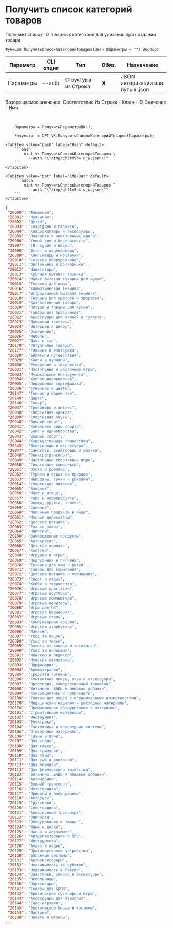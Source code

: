 ﻿---
sidebar_position: 1
description: Получить список категорий товаров и другие функции для работы с VK в Открытом пакете интеграций - бесплатной open-source библиотеке интеграций для 1С:Предприятие 8, OneScript и CLI
keywords: [1C, 1С, 1С:Предприятие, 1С:Предприятие 8.3, API, Интеграция, Сервисы, Обмен, OneScript, CLI, VK]
---


# Получить список категорий товаров
 Получает список ID товарных категорий для указания при создании товара



`Функция ПолучитьСписокКатегорийТоваров(Знач Параметры = "") Экспорт`

  | Параметр | CLI опция | Тип | Обяз. | Назначение |
  |-|-|-|-|-|
  | Параметры | --auth | Структура из Строка | &#x2716; | JSON авторизации или путь к .json |

  
  Возвращаемое значение:   Соответствие Из Строка - Ключ - ID, Значение - Имя

<br/>




```bsl title="Пример использования для 1С:Предприятие/OneScript"
    Параметры = ПолучитьПараметрыВК();

    Результат = OPI_VK.ПолучитьСписокКатегорийТоваров(Параметры);
```
    

 <Tabs>
  
    <TabItem value="bash" label="Bash" default>
        ```bash
            oint vk ПолучитьСписокКатегорийТоваров \
              --auth "\"/tmp/qh2tm5h4.ujw.json\""
        ```
    </TabItem>
  
    <TabItem value="bat" label="CMD/Bat" default>
        ```batch
            oint vk ПолучитьСписокКатегорийТоваров ^
              --auth "\"/tmp/qh2tm5h4.ujw.json\""
        ```
    </TabItem>
</Tabs>


```json title="Результат"
{
 "20000": "Женщинам",
 "20001": "Мужчинам",
 "20002": "Детям",
 "20003": "Смартфоны и гаджеты",
 "20004": "Квадрокоптеры и аксессуары",
 "20005": "Планшеты и электронные книги",
 "20006": "Умный дом и безопасность",
 "20007": "ТВ, аудио и видео",
 "20008": "Фото- и видеокамеры",
 "20009": "Компьютеры и ноутбуки",
 "20010": "Сетевое оборудование",
 "20011": "Оргтехника и расходники",
 "20012": "Навигаторы",
 "20013": "Крупная бытовая техника",
 "20014": "Малая бытовая техника для кухни",
 "20015": "Техника для дома",
 "20016": "Климатическая техника",
 "20017": "Встраиваемая бытовая техника",
 "20018": "Техника для красоты и здоровья",
 "20019": "Хозяйственные товары",
 "20020": "Посуда и товары для кухни",
 "20021": "Товары для праздников",
 "20022": "Аксесcуары для ванной и туалета",
 "20023": "Домашний текстиль",
 "20024": "Интерьер и декор",
 "20025": "Освещение",
 "20026": "Мебель",
 "20027": "Дача и сад",
 "20179": "Ритуальные товары",
 "20177": "Гадания и эзотерика",
 "20028": "Билеты и путешествия",
 "20029": "Книги и журналы",
 "20030": "Рукоделие и творчество",
 "20031": "Настольные и карточные игры",
 "20033": "Музыкальные инструменты",
 "20034": "Коллекционирование",
 "20035": "Подарочные сертификаты",
 "20036": "Сувениры и цветы",
 "20147": "Теннис и бадминтон",
 "20148": "Дартс",
 "20146": "Гольф",
 "20037": "Тренажеры и фитнес",
 "20038": "Спортивная одежда",
 "20039": "Спортивная обувь",
 "20040": "Зимний спорт",
 "20041": "Командные виды спорта",
 "20042": "Бокс и единоборства",
 "20043": "Водный спорт",
 "20044": "Художественная гимнастика",
 "20045": "Велосипеды и аксессуары",
 "20047": "Самокаты, скейтборды и ролики",
 "20048": "Электротранспорт",
 "20049": "Настольные спортивные игры",
 "20050": "Спортивные комплексы",
 "20051": "Охота и рыбалка",
 "20052": "Туризм и отдых на природе",
 "20053": "Чемоданы, сумки и рюкзаки",
 "20054": "Спортивное питание",
 "20055": "Бакалея",
 "20056": "Мясо и птица",
 "20057": "Рыба и морепродукты",
 "20058": "Овощи, фрукты, зелень",
 "20059": "Соленья",
 "20060": "Молочные продукты и яйца",
 "20061": "Мясные деликатесы",
 "20062": "Детское питание",
 "20063": "Еда на заказ",
 "20064": "Напитки",
 "20180": "Замороженные продукты",
 "20065": "Автокресла",
 "20066": "Детская комната",
 "20067": "Коляски",
 "20068": "Игрушки и игры",
 "20069": "Подгузники и гигиена",
 "20070": "Техника для мам и детей",
 "20071": "Товары для кормления",
 "20072": "Детское питание и кормление",
 "20073": "Спорт и отдых",
 "20074": "Хобби и творчество",
 "20076": "Игровые приставки",
 "20077": "Игровые ноутбуки",
 "20078": "Игровые компьютеры",
 "20079": "Игровые мониторы",
 "20080": "Игры для ПК",
 "20081": "Игровая периферия",
 "20082": "Игровые столы",
 "20083": "Компьютерные кресла",
 "20085": "Игровая атрибутика",
 "20086": "Макияж",
 "20087": "Уход за лицом",
 "20088": "Уход за телом",
 "20089": "Защита от солнца и автозагар",
 "20090": "Уход за волосами",
 "20091": "Маникюр и педикюр",
 "20092": "Мужская косметика",
 "20093": "Парфюмерия",
 "20094": "Ароматерапия",
 "20095": "Средства гигиены",
 "20096": "Контактные линзы, очки и аксессуары",
 "20097": "Ортопедия, Компрессионный трикотаж",
 "20098": "Витамины, БАДы и пищевые добавки",
 "20099": "Контрацептивы и лубриканты",
 "20100": "Товары для людей с ограниченными возможностями",
 "20178": "Медицинские изделия и расходные материалы",
 "20176": "Промышленное оборудование и материалы",
 "20101": "Строительные материалы",
 "20102": "Инструмент",
 "20103": "Электрика",
 "20104": "Сантехника и инженерные системы",
 "20105": "Отделочные материалы",
 "20106": "Сауны и бани",
 "20107": "Для собак",
 "20108": "Для кошек",
 "20109": "Для грызунов",
 "20110": "Для птиц",
 "20111": "Для рыб и рептилий",
 "20112": "Для лошадей",
 "20113": "Для фермерского хозяйства",
 "20183": "Витамины, БАДы и пищевые добавки",
 "20114": "Автомобили",
 "20115": "Водный транспорт",
 "20116": "Мототехника",
 "20117": "Прицепы и полуприцепы",
 "20118": "Автобусы",
 "20119": "Грузовики",
 "20120": "Спецтехника",
 "20121": "Авиационный транспорт",
 "20122": "Запчасти",
 "20123": "Оборудование и тюнинг",
 "20124": "Шины и диски",
 "20125": "Масла и автохимия",
 "20126": "Автоэлектроника и GPS",
 "20127": "Инструменты",
 "20128": "Аудио и видео",
 "20129": "Противоугонные устройства",
 "20130": "Багажные системы",
 "20131": "Автоаксессуары",
 "20132": "Недвижимость за рубежом",
 "20133": "Недвижимость в России",
 "20134": "Зажигалки, спички и аксессуары",
 "20135": "Пепельницы",
 "20136": "Портсигары",
 "20141": "Товары для БДСМ",
 "20142": "Эротические сувениры и игры",
 "20143": "Аксессуары для взрослых",
 "20144": "Секс-игрушки",
 "20145": "Эротическое белье и костюмы",
 "20154": "Ластики",
 "20168": "Печати и штампы",
...
```
